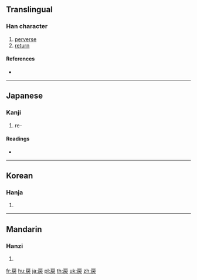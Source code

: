 {{character info/new}}
{{also|戾}}
==Translingual==

===Han character===
{{Han char|rn=63|rad=戶|as=03|sn=7|four=|canj=HSK,ISK,XHSK|ids=⿸戶大, ⿸户大, ⿸戸大}}

# [[perverse]]
# [[return]]

====References====
* {{Han ref|kx=0415.070|dkj=11707|dj=0759.110|hdz=32257.090|uh=623B|ud=25147|bh=96DF|bd=38623}}

----

==Japanese==
{{ja-kanji forms|戻|戾}}

===Kanji===
{{ja-kanji|grade=c|rs=戶03|style=s|kyu=戾}}

# re-

====Readings====
* {{ja-readings|on=[[れい]] (rei), [[らい]] (rai)|kun=[[もどす]] (modosu), [[もどる]] (modoru), [[いたる]] (itaru)}}

----

==Korean==

===Hanja===
{{ko-hanja|hangeul=[[려]]>[[여]], [[렬]]>[[열]]|eumhun=|rv=ryeo>yeo, ryeol>yeol|mr=ryŏ>yŏ, ryŏl>yŏl|y=lye>ye, lyel>yel}}

# {{defn|lang=ko|sort=戶03}}

----

==Mandarin==

===Hanzi===
{{cmn-hanzi|pin=[[tì]] ([[ti4]])|wg=thi<sup>4</sup>}}

# {{defn|lang=cmn|sort=戶03}}

[[fr:戻]]
[[hu:戻]]
[[ja:戻]]
[[pl:戻]]
[[th:戻]]
[[uk:戻]]
[[zh:戻]]